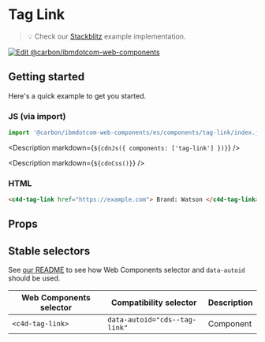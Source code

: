 
# Tag Link

> 💡 Check our
> [Stackblitz](https://stackblitz.com/github/carbon-design-system/carbon-for-ibm-dotcom/tree/main/packages/web-components/examples/stackblitz/components/tag-link)
> example implementation.

[![Edit @carbon/ibmdotcom-web-components](https://codesandbox.io/static/img/play-codesandbox.svg)](https://stackblitz.com/github/carbon-design-system/carbon-for-ibm-dotcom/tree/main/packages/web-components/examples/codesandbox/components/tag-link)

## Getting started

Here's a quick example to get you started.

### JS (via import)

```javascript
import '@carbon/ibmdotcom-web-components/es/components/tag-link/index.js';
```

<Description markdown={`${cdnJs({ components: ['tag-link'] })}`} />

<Description markdown={`${cdnCss()}`} />

### HTML

```html
<c4d-tag-link href="https://example.com"> Brand: Watson </c4d-tag-link>
```

## Props

<Props of="cds-tag-link" />

## Stable selectors

See
[our README](https://github.com/carbon-design-system/carbon-for-ibm-dotcom/tree/main/packages/web-components#stable-selectors-for-analytics-and-integratione2e-testing-in-web-components)
to see how Web Components selector and `data-autoid` should be used.

| Web Components selector | Compatibility selector        | Description |
| ----------------------- | ----------------------------- | ----------- |
| `<c4d-tag-link>`        | `data-autoid="cds--tag-link"` | Component   |

<Description markdown={contributing} />
